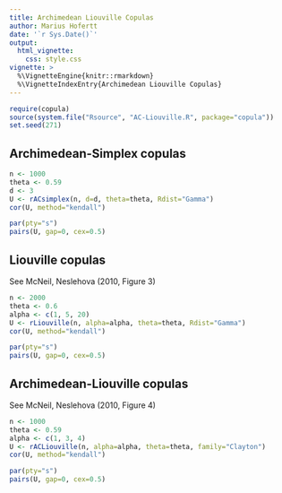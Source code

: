 ```yaml
---
title: Archimedean Liouville Copulas
author: Marius Hofertt
date: '`r Sys.Date()`'
output:
  html_vignette:
    css: style.css
vignette: >
  %\VignetteEngine{knitr::rmarkdown}
  %\VignetteIndexEntry{Archimedean Liouville Copulas}
---
```

```r
require(copula)
source(system.file("Rsource", "AC-Liouville.R", package="copula"))
set.seed(271)
```

## Archimedean-Simplex copulas

```r
n <- 1000
theta <- 0.59
d <- 3
U <- rACsimplex(n, d=d, theta=theta, Rdist="Gamma")
cor(U, method="kendall")
```

```r
par(pty="s")
pairs(U, gap=0, cex=0.5)
```


## Liouville copulas

See McNeil, Neslehova (2010, Figure 3)

```r
n <- 2000
theta <- 0.6
alpha <- c(1, 5, 20)
U <- rLiouville(n, alpha=alpha, theta=theta, Rdist="Gamma")
cor(U, method="kendall")
```

```r
par(pty="s")
pairs(U, gap=0, cex=0.5)
```


## Archimedean-Liouville copulas

See McNeil, Neslehova (2010, Figure 4)

```r
n <- 1000
theta <- 0.59
alpha <- c(1, 3, 4)
U <- rACLiouville(n, alpha=alpha, theta=theta, family="Clayton")
cor(U, method="kendall")
```

```r
par(pty="s")
pairs(U, gap=0, cex=0.5)
```

